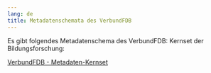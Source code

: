 ```yaml
---
lang: de
title: Metadatenschemata des VerbundFDB
---
```


Es gibt folgendes Metadatenschema des VerbundFDB: Kernset der Bildungsforschung:

[VerbundFDB - Metadaten-Kernset](https://iqb-vocabs.github.io/p80/)